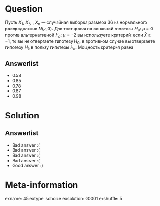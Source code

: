 Question
========
Пусть $X_1$, $X_2$, \ldots, $X_n$ — случайная выборка размера 36 из нормального распределения $N(\mu, 9)$. Для тестирования основной гипотезы  $H_0: \; \mu=0$  против альтернативной $H_a: \; \mu=-2$   вы используете критерий: если  $\bar{X}\geq -1$, то вы не отвергаете гипотезу $H_0$, в противном случае вы отвергаете гипотезу  $H_0$ в пользу гипотезы  $H_a$. Мощность критерия равна


Answerlist
----------
*  0.58
*  0.85
*  0.78
*  0.87
*  0.98

Solution
========

Answerlist
----------
*  Bad answer :(
*  Bad answer :(
*  Bad answer :(
*  Bad answer :(
*  Good answer :)

Meta-information
================
exname: 45
extype: schoice
exsolution: 00001
exshuffle: 5
